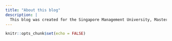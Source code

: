 ```yaml
---
title: "About this blog"
description: |
  This blog was created for the Singapore Management University, Masters of IT in Business, ISSS608: Visual Analytics module in AY2020/21 Term 2
---
```


```r
knitr::opts_chunk$set(echo = FALSE)
```

